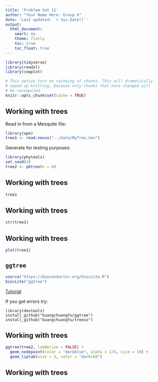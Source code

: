 ```yaml
---
title: 'Problem Set 11'
author: "Your Name Here: Group X"
date: 'Last updated: `r Sys.Date()`'
output:
  html_document:
    smart: no
    theme: flatly
    toc: true
    toc_float: true
---
```


```r
library(tidyverse)
library(readxl)
library(cowplot)

# This option turn on cacheing of chunks. This will dramatically
# speed up knitting, because only chunks that have changed will
# be recompiled.
knitr::opts_chunk$set(cache = TRUE)
```

## Working with trees

Read in from a Mesquite file:

```r
library(ape)
tree1 <- read.nexus("../data/MyTree.nex")
```

Generate for testing purposes:

```r
library(phytools)
set.seed(4)
tree2 <- pbtree(n = 8)
```

## Working with trees

```r
tree1
```

## Working with trees

```r
str(tree1)
```

## Working with trees

```r
plot(tree1)
```

## `ggtree`

```r
source("https://bioconductor.org/biocLite.R")
biocLite("ggtree")
```

[Tutorial](https://www.bioconductor.org/packages/3.3/bioc/vignettes/ggtree/inst/doc/ggtree.html)

If you get errors try:

```
library(devtools)
install_github("GuangchuangYu/ggtree")
install_github("GuangchuangYu/treeio")
```

## Working with trees

```r
ggtree(tree2, ladderize = FALSE) +
  geom_nodepoint(color = "darkblue", alpha = 1/4, size = 10) +
  geom_tiplab(size = 5, color = "darkred")
```

## Working with trees

```r
```
